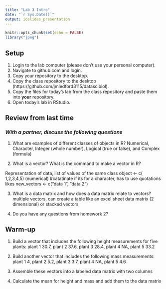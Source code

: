 ```yaml
---
title: "Lab 3 Intro"
date: "`r Sys.Date()`"
output: ioslides_presentation
---
```


```r
knitr::opts_chunk$set(echo = FALSE)
library("jpeg")
```

## Setup
1. Login to the lab computer (please don't use your personal computer).  
2. Navigate to github.com and login.   
2. Copy your repository to the desktop.   
5. Copy the class repository to the desktop (https://github.com/jmledford3115/datascibiol).  
6. Copy the files for today's lab from the class repository and paste them into **your** repository.  
7. Open today's lab in RStudio.  

## Review from last time
### *With a partner, discuss the following questions*
1. What are examples of different classes of objects in R?
  Numerical, Character, Integer (whole number), Logical (true or false), and Complex (formula)
  
2. What is a vector? What is the command to make a vector in R?

Representation of data, list of values of the same class 
object <- c( 1,2,3,4,5) (numerical) #catatinate
if its for a character, has to use quotations likes
new_vectors <- c("data 1", "data 2")

3. What is a data matrix and how does a data matrix relate to vectors?
multiple vectors, can create a table like an excel sheet
data matrix (2 dimensional) or stacked vectors

4. Do you have any questions from homework 2?

## Warm-up
1. Build a vector that includes the following height measurements for five plants:
plant 1 30.7, plant 2 37.6, plant 3 28.4, plant 4 NA, plant 5 33.2

2. Build another vector that includes the following mass measurements:
plant 1 4, plant 2 5.2, plant 3 3.7, plant 4 NA, plant 5 4.6
3. Assemble these vectors into a labeled data matrix with two columns
4. Calculate the mean for height and mass and add them to the data matrix
